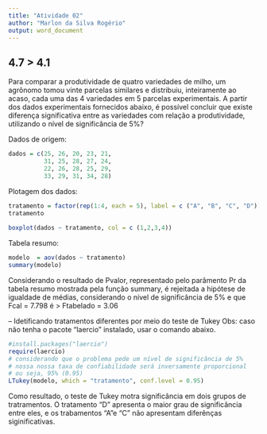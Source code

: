 ```yaml
---
title: "Atividade 02"
author: "Marlon da Silva Rogério"
output: word_document
---
```


## 4.7 > 4.1 
Para comparar a produtividade de quatro variedades de milho, um agrônomo tomou vinte parcelas similares e distribuiu, inteiramente ao acaso, cada uma das 4 variedades em 5 parcelas experimentais. A partir dos dados experimentais fornecidos abaixo, é possível concluir que existe diferença significativa entre as variedades com relação a produtividade, utilizando o nível de significância de 5%?

Dados de origem:
```r
dados = c(25, 26, 20, 23, 21,
          31, 25, 28, 27, 24,
          22, 26, 28, 25, 29, 
          33, 29, 31, 34, 28)
```

Plotagem dos dados:

```r
tratamento = factor(rep(1:4, each = 5), label = c ("A", "B", "C", "D"))
tratamento
 
boxplot(dados ~ tratamento, col = c (1,2,3,4))
```

Tabela resumo:

```r
modelo  = aov(dados ~ tratamento) 
summary(modelo)
```

Considerando o resultado de Pvalor, representado pelo parâmento Pr 
da tabela resumo mostrada pela função summary, é rejeitada a hipótese de 
igualdade de médias, considerando o nível de significância de 5% e que
Fcal = 7.798 é > Ftabelado = 3.06

--
Idetificando tratamentos diferentes por meio do teste de Tukey
Obs: caso não tenha o pacote "laercio" instalado, usar o comando abaixo. 
```r
#install.packages("laercio")
require(laercio)
# considerando que o problema pede um nível de significância de 5% 
# nossa nossa taxa de confiabilidade será inversamente proporcional 
# ou seja, 95% (0.95)
LTukey(modelo, which = "tratamento", conf.level = 0.95)
```

Como resultado, o teste de Tukey motra significância em dois grupos de tratramentos. 
O tratamento "D" apresenta o maior grau de significância entre eles, e os trabamentos 
"A"e  "C" não apresentam diferênças siginificativas. 


